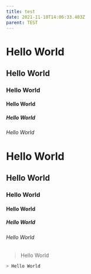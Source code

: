 ```yaml
---
title: test
date: 2021-11-10T14:06:33.403Z
parent: TEST
---
```


# Hello World

## Hello World

### Hello World

#### Hello World

##### Hello World

###### Hello World

# Hello World

## Hello World

### Hello World

#### Hello World

##### Hello World

###### Hello World

> Hello World

```bash
> Hello World
```
